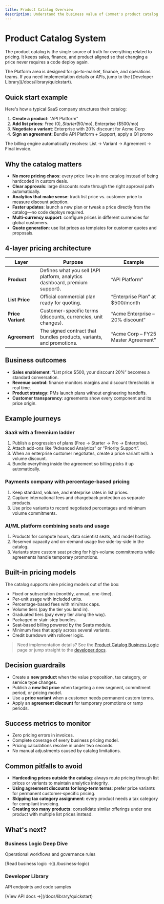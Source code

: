 ```yaml
---
title: Product Catalog Overview
description: Understand the business value of Commet's product catalog and how it simplifies pricing conversations for non-technical stakeholders.
---
```



# Product Catalog System

The product catalog is the single source of truth for everything related to pricing. It keeps sales, finance, and product aligned so that changing a price never requires a code deploy again.

<Callout type="success">
The Platform area is designed for go-to-market, finance, and operations teams. If you need implementation details or APIs, jump to the [Developer Library](/docs/library/quickstart).
</Callout>

## Quick start example

Here's how a typical SaaS company structures their catalog:

1. **Create a product**: "API Platform"
2. **Add list prices**: Free ($0), Starter ($50/mo), Enterprise ($500/mo)
3. **Negotiate a variant**: Enterprise with 20% discount for Acme Corp
4. **Sign an agreement**: Bundle API Platform + Support, apply a Q1 promo

The billing engine automatically resolves: List → Variant → Agreement → Final invoice.

## Why the catalog matters

- **No more pricing chaos**: every price lives in one catalog instead of being hardcoded in custom deals.
- **Clear approvals**: large discounts route through the right approval path automatically.
- **Analytics that make sense**: track list price vs. customer price to measure discount adoption.
- **Faster updates**: launch a new plan or tweak a price directly from the catalog—no code deploys required.
- **Multi-currency support**: configure prices in different currencies for global customers.
- **Quote generation**: use list prices as templates for customer quotes and proposals.

## 4-layer pricing architecture

| Layer | Purpose | Example |
| --- | --- | --- |
| **Product** | Defines what you sell (API platform, analytics dashboard, premium support). | “API Platform” |
| **List Price** | Official commercial plan ready for quoting. | “Enterprise Plan” at $500/month |
| **Price Variant** | Customer-specific terms (discounts, currencies, unit changes). | “Acme Enterprise – 20% discount” |
| **Agreement** | The signed contract that bundles products, variants, and promotions. | “Acme Corp – FY25 Master Agreement” |

## Business outcomes

- **Sales enablement**: “List price $500, your discount 20%” becomes a standard conversation.
- **Revenue control**: finance monitors margins and discount thresholds in real time.
- **Product strategy**: PMs launch plans without engineering handoffs.
- **Customer transparency**: agreements show every component and its price origin.

## Example journeys

### SaaS with a freemium ladder

1. Publish a progression of plans (Free → Starter → Pro → Enterprise).
2. Attach add-ons like “Advanced Analytics” or “Priority Support”.
3. When an enterprise customer negotiates, create a price variant with a volume discount.
4. Bundle everything inside the agreement so billing picks it up automatically.

### Payments company with percentage-based pricing

1. Keep standard, volume, and enterprise rates in list prices.
2. Capture international fees and chargeback protection as separate products.
3. Use price variants to record negotiated percentages and minimum volume commitments.

### AI/ML platform combining seats and usage

1. Products for compute hours, data scientist seats, and model hosting.
2. Reserved capacity and on-demand usage live side-by-side in the catalog.
3. Variants store custom seat pricing for high-volume commitments while agreements handle temporary promotions.

## Built-in pricing models

The catalog supports nine pricing models out of the box:

- Fixed or subscription (monthly, annual, one-time).
- Per-unit usage with included units.
- Percentage-based fees with min/max caps.
- Volume tiers (pay the tier you land in).
- Graduated tiers (pay every tier along the way).
- Packaged or stair-step bundles.
- Seat-based billing powered by the Seats module.
- Minimum fees that apply across several variants.
- Credit burndown with rollover logic.

> Need implementation details? See the [Product Catalog Business Logic](./business-logic) page or jump straight to the [developer docs](/docs/library/quickstart).

## Decision guardrails

- Create a **new product** when the value proposition, tax category, or service type changes.
- Publish a **new list price** when targeting a new segment, commitment period, or pricing model.
- Use a **price variant** when a customer needs permanent custom terms.
- Apply an **agreement discount** for temporary promotions or ramp periods.

## Success metrics to monitor

- Zero pricing errors in invoices.
- Complete coverage of every business pricing model.
- Pricing calculations resolve in under two seconds.
- No manual adjustments caused by catalog limitations.

## Common pitfalls to avoid

- **Hardcoding prices outside the catalog**: always route pricing through list prices or variants to maintain analytics integrity.
- **Using agreement discounts for long-term terms**: prefer price variants for permanent customer-specific pricing.
- **Skipping tax category assignment**: every product needs a tax category for compliant invoicing.
- **Creating too many products**: consolidate similar offerings under one product with multiple list prices instead.

## What's next?

<div className="grid grid-cols-1 md:grid-cols-2 gap-4">
  <div className="border rounded-lg p-4">
    <h3 className="font-semibold mt-0">Business Logic Deep Dive</h3>
    <p className="text-sm text-muted-foreground">Operational workflows and governance rules</p>
    <p className="text-sm">[Read business logic →](./business-logic)</p>
  </div>

  <div className="border rounded-lg p-4">
    <h3 className="font-semibold mt-0">Developer Library</h3>
    <p className="text-sm text-muted-foreground">API endpoints and code samples</p>
    <p className="text-sm">[View API docs →](/docs/library/quickstart)</p>
  </div>
</div>
